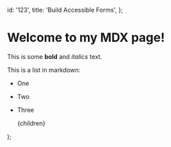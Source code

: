   id: '123',
  title: 'Build Accessible Forms',
};

# Welcome to my MDX page!

This is some **bold** and _italics_ text.

This is a list in markdown:

- One
- Two
- Three

  <article className="prose">{children}</article>
);
